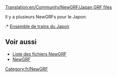 [[Translation:en/Community/NewGRF/Japan GRF files]]


{{fr/Compléter|Ensemble de GRFs au Japon}}
{{fr/NewGRF Pays|
Drapeau=800px-Flag of Japan.png|
nom=Japon|
siteWeb=www.as-st.com/ttd/japan/index.html|
nomEnsemble=Ensemble de trains du Japon}}
Il y a plusieurs NewGRFs pour le Japon:
:* [http://www.as-st.com/ttd/japan/index.html Ensemble de trains du Japon]

== Voir aussi ==
* [[fr/Community/NewGRF/Main Page|Liste des fichiers NewGRF]]
* [[fr/Manual/NewGRF|NewGRF]]

[[Category:fr/NewGRF]]